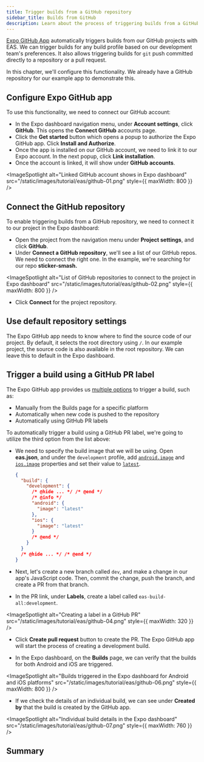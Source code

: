 ```yaml
---
title: Trigger builds from a GitHub repository
sidebar_title: Builds from GitHub
description: Learn about the process of triggering builds from a GitHub repository.
---
```



[Expo GitHub App](/build/building-from-github/) automatically triggers builds from our GitHub projects with EAS. We can trigger builds for any build profile based on our development team's preferences. It also allows triggering builds for `git` push committed directly to a repository or a pull request.

In this chapter, we'll configure this functionality. We already have a GitHub repository for our example app to demonstrate this.

<Step label="1">

## Configure Expo GitHub app

To use this functionality, we need to connect our GitHub account:

- In the Expo dashboard navigation menu, under **Account settings**, click **GitHub**. This opens the **Connect GitHub** accounts page.
- Click the **Get started** button which opens a popup to authorize the Expo GitHub app. Click **Install and Authorize**.
- Once the app is installed on our GitHub account, we need to link it to our Expo account. In the next popup, click **Link installation**.
- Once the account is linked, it will show under **GitHub accounts**.

<ImageSpotlight
  alt="Linked GitHub account shows in Expo dashboard"
  src="/static/images/tutorial/eas/github-01.png"
  style={{ maxWidth: 800 }}
/>

</Step>

<Step label="2">

## Connect the GitHub repository

To enable triggering builds from a GitHub repository, we need to connect it to our project in the Expo dashboard:

- Open the project from the navigation menu under **Project settings**, and click **GitHub**.
- Under **Connect a GitHub repository**, we'll see a list of our GitHub repos. We need to connect the right one. In the example, we're searching for our repo **sticker-smash.**

<ImageSpotlight
  alt="List of GitHub repositories to connect to the project in Expo dashboard"
  src="/static/images/tutorial/eas/github-02.png"
  style={{ maxWidth: 800 }}
/>

- Click **Connect** for the project repository.

</Step>

<Step label="3">

## Use default repository settings

The Expo GitHub app needs to know where to find the source code of our project. By default, it selects the root directory using `/`. In our example project, the source code is also available in the root repository. We can leave this to default in the Expo dashboard.

</Step>

<Step label="4">

## Trigger a build using a GitHub PR label

The Expo GitHub app provides us [multiple options](/build/building-from-github/#trigger-a-build-from-github) to trigger a build, such as:

- Manually from the Builds page for a specific platform
- Automatically when new code is pushed to the repository
- Automatically using GitHub PR labels

To automatically trigger a build using a GitHub PR label, we're going to utilize the third option from the list above:

- We need to specify the build image that we will be using. Open **eas.json**, and under the `development` profile, add [`android.image`](/eas/json/#image) and [`ios.image`](/eas/json/#image-1) properties and set their value to [`latest`](/build-reference/infrastructure/#configuring-build-environment).

  ```json eas.json
  {
    "build": {
      "development": {
        /* @hide ... */ /* @end */
        /* @info */
        "android": {
          "image": "latest"
        },
        "ios": {
          "image": "latest"
        }
        /* @end */
      }
    }
    /* @hide ... */ /* @end */
  }
  ```

- Next, let's create a new branch called `dev`, and make a change in our app's JavaScript code. Then, commit the change, push the branch, and create a PR from that branch.
- In the PR link, under **Labels**, create a label called `eas-build-all:development`.

<ImageSpotlight
  alt="Creating a label in a GitHub PR"
  src="/static/images/tutorial/eas/github-04.png"
  style={{ maxWidth: 320 }}
/>

- Click **Create pull request** button to create the PR. The Expo GitHub app will start the process of creating a development build.

- In the Expo dashboard, on the **Builds** page, we can verify that the builds for both Android and iOS are triggered.

<ImageSpotlight
  alt="Builds triggered in the Expo dashboard for Android and iOS platforms"
  src="/static/images/tutorial/eas/github-06.png"
  style={{ maxWidth: 800 }}
/>

- If we check the details of an individual build, we can see under **Created by** that the build is created by the GitHub app.

<ImageSpotlight
  alt="Individual build details in the Expo dashboard"
  src="/static/images/tutorial/eas/github-07.png"
  style={{ maxWidth: 760 }}
/>

</Step>

## Summary

<ProgressTracker
  currentChapterIndex={10}
  name="EAS_TUTORIAL"
  summary="In this chapter, we linked our GitHub account with Expo, connected our repository to our EAS project, and automated build creation using GitHub PR labels."
  nextChapterDescription="Learn about the next steps in your journey to use EAS."
  nextChapterTitle="Next steps in your journey with EAS"
  nextChapterLink="/tutorial/eas/next-steps/"
/>
